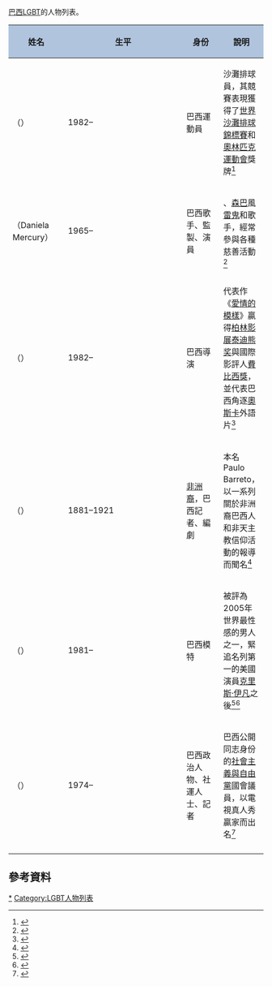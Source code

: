 [[巴西|巴西]][[LGBT|LGBT]]的人物列表。

{| class="wikitable sortable"
!style="background: #B0C4DE;" width="22%" | 姓名
!style="background: #B0C4DE;" width="5%" | 生平
!style="background: #B0C4DE;" width="15%" | 身份
!style="background: #B0C4DE;" width="51%"| 說明
|-
|{{sort|França, Larissa|拉莉莎·弗朗薩}}（{{tsl|en|Larissa França|Larissa França}}）
|1982–
|巴西運動員
|沙灘排球員，其競賽表現獲得了[[世界沙灘排球錦標賽|世界沙灘排球錦標賽]]和[[奧林匹克運動會|奧林匹克運動會]]獎牌<ref>{{cite web|title=Larissa e Lili, do vôlei de praia, se casam em praia de Fortaleza com vestido branco e buquê|url=http://extra.globo.com/famosos/retratos-da-bola/larissa-lili-do-volei-de-praia-se-casam-em-praia-de-fortaleza-com-vestido-branco-buque-9351087.html|accessdate=2015-06-11|archive-date=2020-09-26|archive-url=https://web.archive.org/web/20200926173540/https://extra.globo.com/famosos/retratos-da-bola/larissa-lili-do-volei-de-praia-se-casam-em-praia-de-fortaleza-com-vestido-branco-buque-9351087.html|dead-url=no}}</ref>
|-
|{{sort|Mercury, Daniela|[[达妮埃拉·玛克丽|达妮埃拉·玛克丽]]}}（Daniela Mercury）
|1965–
|巴西歌手、監製、演員
|{{tsl|en|Axé (music)|Axé}}、[[森巴_(巴西音樂)|森巴]]風[[雷鬼音樂|雷鬼]]和{{tsl|en|Música popular brasileira|巴西風流行音樂}}歌手，經常參與各種慈善活動<ref>{{cite web|title=Daniela Mercury posta foto de mulher e diz: 'Minha esposa, minha família'|url=http://ego.globo.com/famosos/noticia/2013/04/daniela-mercury-posta-foto-com-mulher-e-diz-minha-esposa-minha-familia.html|accessdate=2015-06-11|archive-date=2020-01-24|archive-url=https://web.archive.org/web/20200124020819/http://ego.globo.com/famosos/noticia/2013/04/daniela-mercury-posta-foto-com-mulher-e-diz-minha-esposa-minha-familia.html|dead-url=no}}</ref>
|-
|{{sort|Ribeiro, Daniel|丹尼爾·里貝羅}}（{{tsl|en|Daniel Ribeiro|Daniel Ribeiro}}）
|1982–
|巴西導演
|代表作《[[愛情的模樣|愛情的模樣]]》贏得[[柏林影展|柏林影展]][[泰迪熊奖|泰迪熊奖]]與國際影評人[[費比西獎|費比西獎]]，並代表巴西角逐[[奥斯卡金像奖|奧斯卡]]外語片<ref>{{cite web|title=Interview: Daniel Ribeiro on His International Hit Film 'The Way He Looks'|url=http://www.towleroad.com/2014/11/interview-daniel-ribeiro.html|accessdate=2015-06-11|archive-date=2015-06-13|archive-url=https://web.archive.org/web/20150613044257/http://www.towleroad.com/2014/11/interview-daniel-ribeiro.html|dead-url=no}}</ref>
|-
|{{sort|Rio, João do|喬奧·杜·里歐}}（{{tsl|en|João do Rio|João do Rio}}）
|1881–1921
|[[非裔|非洲裔]]，巴西記者、編劇
|本名Paulo Barreto，以一系列關於非洲裔巴西人和非天主教信仰活動的報導而聞名<ref>{{cite book|author1=Robert Aldrich|author2=Garry Wotherspoon|title=Who's who in Gay and Lesbian History: From Antiquity to World War II|url=https://books.google.com.tw/books?id=zLWTqBmifh0C&lpg=PA273&ots=pZulnWwY54&dq=Jo%C3%A3o%20do%20Rio%20GAY&hl=zh-TW&pg=PA272#v=onepage&q&f=false|access-date=2020-07-20|archive-date=2019-08-20|archive-url=https://web.archive.org/web/20190820215630/https://books.google.com.tw/books?id=zLWTqBmifh0C&lpg=PA273&ots=pZulnWwY54&dq=Jo%C3%A3o%20do%20Rio%20GAY&hl=zh-TW&pg=PA272#v=onepage&q&f=false|dead-url=no}}</ref>
|-
|{{sort|Verga, Rafael|拉斐爾·維爾加}}（{{tsl|it|Rafael Verga|Rafael Verga}}）
|1981–
|巴西模特
|被評為2005年世界最性感的男人之一，緊追名列第一的美國演員[[克里斯·伊凡|克里斯·伊凡]]之後<ref>{{cite web|title="The Official Rafael Verga Myspace"|url=http://www.myspace.com/rafaelverga27|accessdate=2015-05-10|deadurl=yes|archiveurl=https://web.archive.org/web/20090305175612/http://www.myspace.com/rafaelverga27|archivedate=2009-03-05}}</ref><ref>{{cite web|title=Stunning Men: Rafael Verga|url=http://stunningboysandmen.blogspot.tw/2009/08/rafael-vergas.html|accessdate=2015-05-10|archive-date=2016-03-04|archive-url=https://web.archive.org/web/20160304121935/http://stunningboysandmen.blogspot.tw/2009/08/rafael-vergas.html|dead-url=no}}</ref>
|-
|{{sort|Wyllys, Jean|吉恩·威利斯}}（{{tsl|en|Jean Wyllys|Jean Wyllys}}）
|1974–
|巴西政治人物、社運人士、記者
|巴西公開同志身份的[[社會主義與自由黨|社會主義與自由黨]]國會議員，以電視真人秀{{tsl|en|Big Brother Brasil|巴西大哥大}}贏家而出名<ref>{{cite news|title=Jean Wyllys, Brazil's first openly gay MP, takes fight to the religious right|url=http://www.theguardian.com/world/2012/jan/27/brazil-openly-gay-mp-jean-wyllys|accessdate=2015-05-10|agency=the Guardian|date=2012-01-27|archive-date=2020-11-11|archive-url=https://web.archive.org/web/20201111212241/http://www.theguardian.com/world/2012/jan/27/brazil-openly-gay-mp-jean-wyllys|dead-url=no}}</ref>
|-
|}

== 參考資料 ==
{{reflist|30em}}

{{LGBT人物}}

[[Category:巴西LGBT人物|*]]
[[Category:LGBT人物列表|Category:LGBT人物列表]]